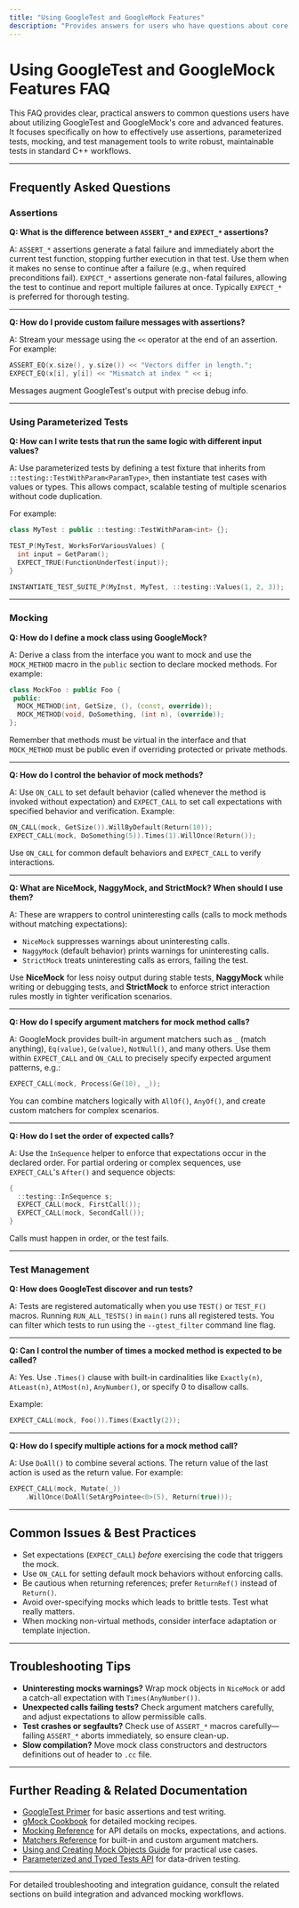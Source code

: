 ```yaml
---
title: "Using GoogleTest and GoogleMock Features"
description: "Provides answers for users who have questions about core and advanced features, such as assertions, parameterized tests, mocking, and test management workflows. Focus on clarifying how built-in tools and macros are used in typical scenarios."
---
```


# Using GoogleTest and GoogleMock Features FAQ

This FAQ provides clear, practical answers to common questions users have about utilizing GoogleTest and GoogleMock's core and advanced features. It focuses specifically on how to effectively use assertions, parameterized tests, mocking, and test management tools to write robust, maintainable tests in standard C++ workflows.

---

## Frequently Asked Questions

### Assertions

**Q: What is the difference between `ASSERT_*` and `EXPECT_*` assertions?**

A: `ASSERT_*` assertions generate a fatal failure and immediately abort the current test function, stopping further execution in that test. Use them when it makes no sense to continue after a failure (e.g., when required preconditions fail). `EXPECT_*` assertions generate non-fatal failures, allowing the test to continue and report multiple failures at once. Typically `EXPECT_*` is preferred for thorough testing.

---

**Q: How do I provide custom failure messages with assertions?**

A: Stream your message using the `<<` operator at the end of an assertion. For example:

```cpp
ASSERT_EQ(x.size(), y.size()) << "Vectors differ in length.";
EXPECT_EQ(x[i], y[i]) << "Mismatch at index " << i;
```

Messages augment GoogleTest's output with precise debug info.

---

### Using Parameterized Tests

**Q: How can I write tests that run the same logic with different input values?**

A: Use parameterized tests by defining a test fixture that inherits from `::testing::TestWithParam<ParamType>`, then instantiate test cases with values or types. This allows compact, scalable testing of multiple scenarios without code duplication.

For example:

```cpp
class MyTest : public ::testing::TestWithParam<int> {};

TEST_P(MyTest, WorksForVariousValues) {
  int input = GetParam();
  EXPECT_TRUE(FunctionUnderTest(input));
}

INSTANTIATE_TEST_SUITE_P(MyInst, MyTest, ::testing::Values(1, 2, 3));
```

---

### Mocking

**Q: How do I define a mock class using GoogleMock?**

A: Derive a class from the interface you want to mock and use the `MOCK_METHOD` macro in the `public` section to declare mocked methods. For example:

```cpp
class MockFoo : public Foo {
 public:
  MOCK_METHOD(int, GetSize, (), (const, override));
  MOCK_METHOD(void, DoSomething, (int n), (override));
};
```

Remember that methods must be virtual in the interface and that `MOCK_METHOD` must be public even if overriding protected or private methods.

---

**Q: How do I control the behavior of mock methods?**

A: Use `ON_CALL` to set default behavior (called whenever the method is invoked without expectation) and `EXPECT_CALL` to set call expectations with specified behavior and verification. Example:

```cpp
ON_CALL(mock, GetSize()).WillByDefault(Return(10));
EXPECT_CALL(mock, DoSomething(5)).Times(1).WillOnce(Return());
```

Use `ON_CALL` for common default behaviors and `EXPECT_CALL` to verify interactions.

---

**Q: What are NiceMock, NaggyMock, and StrictMock? When should I use them?**

A: These are wrappers to control uninteresting calls (calls to mock methods without matching expectations):

- `NiceMock` suppresses warnings about uninteresting calls.
- `NaggyMock` (default behavior) prints warnings for uninteresting calls.
- `StrictMock` treats uninteresting calls as errors, failing the test.

Use **NiceMock** for less noisy output during stable tests, **NaggyMock** while writing or debugging tests, and **StrictMock** to enforce strict interaction rules mostly in tighter verification scenarios.

---

**Q: How do I specify argument matchers for mock method calls?**

A: GoogleMock provides built-in argument matchers such as `_` (match anything), `Eq(value)`, `Ge(value)`, `NotNull()`, and many others. Use them within `EXPECT_CALL` and `ON_CALL` to precisely specify expected argument patterns, e.g.: 

```cpp
EXPECT_CALL(mock, Process(Ge(10), _));
```

You can combine matchers logically with `AllOf()`, `AnyOf()`, and create custom matchers for complex scenarios.

---

**Q: How do I set the order of expected calls?**

A: Use the `InSequence` helper to enforce that expectations occur in the declared order. For partial ordering or complex sequences, use `EXPECT_CALL`'s `After()` and sequence objects:

```cpp
{
  ::testing::InSequence s;
  EXPECT_CALL(mock, FirstCall());
  EXPECT_CALL(mock, SecondCall());
}
```

Calls must happen in order, or the test fails.

---

### Test Management

**Q: How does GoogleTest discover and run tests?**

A: Tests are registered automatically when you use `TEST()` or `TEST_F()` macros. Running `RUN_ALL_TESTS()` in `main()` runs all registered tests. You can filter which tests to run using the `--gtest_filter` command line flag.

---

**Q: Can I control the number of times a mocked method is expected to be called?**

A: Yes. Use `.Times()` clause with built-in cardinalities like `Exactly(n)`, `AtLeast(n)`, `AtMost(n)`, `AnyNumber()`, or specify 0 to disallow calls.

Example:

```cpp
EXPECT_CALL(mock, Foo()).Times(Exactly(2));
```

---

**Q: How do I specify multiple actions for a mock method call?**

A: Use `DoAll()` to combine several actions. The return value of the last action is used as the return value. For example:

```cpp
EXPECT_CALL(mock, Mutate(_))
    .WillOnce(DoAll(SetArgPointee<0>(5), Return(true)));
```

---

## Common Issues & Best Practices

- Set expectations (`EXPECT_CALL`) *before* exercising the code that triggers the mock.
- Use `ON_CALL` for setting default mock behaviors without enforcing calls.
- Be cautious when returning references; prefer `ReturnRef()` instead of `Return()`.
- Avoid over-specifying mocks which leads to brittle tests. Test what really matters.
- When mocking non-virtual methods, consider interface adaptation or template injection.

---

## Troubleshooting Tips

- **Uninteresting mocks warnings?** Wrap mock objects in `NiceMock` or add a catch-all expectation with `Times(AnyNumber())`.
- **Unexpected calls failing tests?** Check argument matchers carefully, and adjust expectations to allow permissible calls.
- **Test crashes or segfaults?** Check use of `ASSERT_*` macros carefully—failing `ASSERT_*` aborts immediately, so ensure clean-up.
- **Slow compilation?** Move mock class constructors and destructors definitions out of header to `.cc` file.

---

## Further Reading & Related Documentation

- [GoogleTest Primer](primer.md) for basic assertions and test writing.
- [gMock Cookbook](gmock_cook_book.md) for detailed mocking recipes.
- [Mocking Reference](reference/mocking.md) for API details on mocks, expectations, and actions.
- [Matchers Reference](reference/matchers.md) for built-in and custom argument matchers.
- [Using and Creating Mock Objects Guide](guides/mocking-and-advanced-testing/mock-objects.md) for practical use cases.
- [Parameterized and Typed Tests API](api-reference/core-testing-apis/parameters.md) for data-driven testing.

---

For detailed troubleshooting and integration guidance, consult the related sections on build integration and advanced mocking workflows.
